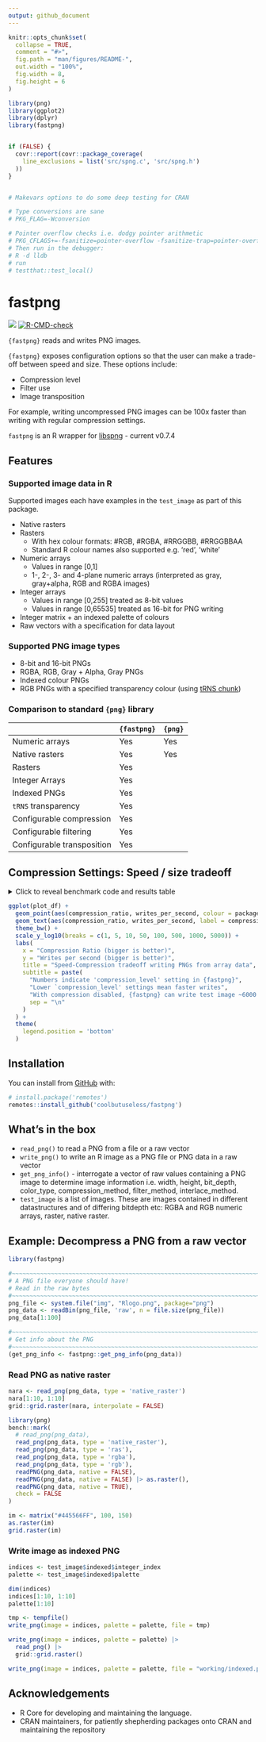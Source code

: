 ```yaml
---
output: github_document
---
```


<!-- README.md is generated from README.Rmd. Please edit that file -->

```r
knitr::opts_chunk$set(
  collapse = TRUE,
  comment = "#>",
  fig.path = "man/figures/README-",
  out.width = "100%",
  fig.width = 8,
  fig.height = 6
)

library(png)
library(ggplot2)
library(dplyr)
library(fastpng)


if (FALSE) {
  covr::report(covr::package_coverage(
    line_exclusions = list('src/spng.c', 'src/spng.h')
  ))
}


# Makevars options to do some deep testing for CRAN

# Type conversions are sane
# PKG_FLAG=-Wconversion

# Pointer overflow checks i.e. dodgy pointer arithmetic
# PKG_CFLAGS+=-fsanitize=pointer-overflow -fsanitize-trap=pointer-overflow
# Then run in the debugger:
# R -d lldb 
# run
# testthat::test_local()
```

# fastpng


<!-- badges: start -->
![](https://img.shields.io/badge/cool-useless-green.svg)
[![R-CMD-check](https://github.com/coolbutuseless/fastpng/actions/workflows/R-CMD-check.yaml/badge.svg)](https://github.com/coolbutuseless/fastpng/actions/workflows/R-CMD-check.yaml)
<!-- badges: end -->

`{fastpng}` reads and writes PNG images.

`{fastpng}` exposes configuration options so that the user can make a trade-off
between speed and size.  These options include:

* Compression level
* Filter use
* Image transposition

For example, writing uncompressed PNG images can be 100x faster than writing with 
regular compression settings.

`fastpng` is an R wrapper for [libspng](https://github.com/randy408/libspng) - current v0.7.4


## Features 

### Supported image data in R

Supported images each have examples in the `test_image` as part of this package.

* Native rasters
* Rasters
    * With hex colour formats: #RGB, #RGBA, #RRGGBB, #RRGGBBAA
    * Standard R colour names also supported e.g. 'red', 'white'
* Numeric arrays
    * Values in range [0,1]
    * 1-, 2-, 3- and 4-plane numeric arrays (interpreted as gray, gray+alpha,
      RGB and RGBA images)
* Integer arrays
    * Values in range [0,255] treated as 8-bit values
    * Values in range [0,65535] treated as 16-bit for PNG writing
* Integer matrix + an indexed palette of colours 
* Raw vectors with a specification for data layout


### Supported PNG image types

* 8-bit and 16-bit PNGs
* RGBA, RGB, Gray + Alpha, Gray PNGs
* Indexed colour PNGs
* RGB PNGs with a specified transparency colour (using [tRNS chunk](https://www.w3.org/TR/PNG-Chunks))

### Comparison to standard `{png}` library

|             |  `{fastpng}`    |     `{png}`   |
|:------------|-----------------|---------------|
| Numeric arrays              |    Yes        |    Yes       |
| Native rasters              |    Yes        |    Yes       |
| Rasters                     |    Yes        |              |
| Integer Arrays              |    Yes        |              |
| Indexed PNGs                |    Yes        |              |
| `tRNS` transparency         |    Yes        |              |
| Configurable compression    |    Yes        |              |
| Configurable filtering      |    Yes        |              |
| Configurable transposition  |    Yes        |              |


## Compression Settings: Speed / size tradeoff


<details>
<summary> Click to reveal benchmark code and results table </summary>

```r
library(png)
im <- test_image$array$rgba

res <- bench::mark(
  fastpng::write_png(im, compression_level =  0),
  fastpng::write_png(im, compression_level =  1),
  fastpng::write_png(im, compression_level =  2),
  fastpng::write_png(im, compression_level =  3),
  fastpng::write_png(im, compression_level =  4),
  fastpng::write_png(im, compression_level =  5),
  fastpng::write_png(im, compression_level =  6),
  fastpng::write_png(im, compression_level =  7),
  fastpng::write_png(im, compression_level =  8),
  fastpng::write_png(im, compression_level =  9),
  check = FALSE,
  relative = FALSE
)

res <- res %>% 
  select(writes_per_second = `itr/sec`) %>%
  mutate(
    compression = 0:9,
    package = "fastpng"
  )


sizes <- vapply(0:9, \(x) fastpng::write_png(im, compression_level = x) |> length(), integer(1))
df <- data.frame(compression = 0:9, size = sizes)


plot_df <- left_join(res, df, by = 'compression')


png_speed <- bench::mark(writePNG(im))$`itr/sec`
png_size  <- length(writePNG(im))

plot_df <- plot_df %>% 
  add_row(writes_per_second = png_speed, size = png_size, package = "png") %>%
  mutate(
    compression_ratio = prod(dim(im)) * 8 / size
  )

knitr::kable(plot_df)
```

</details>

```r
ggplot(plot_df) +
  geom_point(aes(compression_ratio, writes_per_second, colour = package)) + 
  geom_text(aes(compression_ratio, writes_per_second, label = compression), na.rm = TRUE, hjust = -0.5, vjust = -0.5) +
  theme_bw() + 
  scale_y_log10(breaks = c(1, 5, 10, 50, 100, 500, 1000, 5000)) +
  labs(
    x = "Compression Ratio (bigger is better)",
    y = "Writes per second (bigger is better)",
    title = "Speed-Compression tradeoff writing PNGs from array data",
    subtitle = paste(
      "Numbers indicate 'compression_level' setting in {fastpng}",
      "Lower `compression_level' settings mean faster writes", 
      "With compression disabled, {fastpng} can write test image ~6000 times per second",
      sep = "\n"
    )
  ) +
  theme(
    legend.position = 'bottom'
  )

```


## Installation

You can install from [GitHub](https://github.com/coolbutuseless/fastpng) with:

``` r
# install.package('remotes')
remotes::install_github('coolbutuseless/fastpng')
```

## What's in the box

* `read_png()` to read a PNG from a file or a raw vector
* `write_png()` to write an R image as a PNG file or PNG data in a raw vector
* `get_png_info()` - interrogate a vector of raw values containing a PNG image
  to determine image information i.e. width, height, bit_depth, color_type, 
  compression_method, filter_method, interlace_method.
* `test_image` is a list of images.  These are images contained in different 
  datastructures and of differing bitdepth etc:
  RGBA and RGB numeric arrays, raster, native raster.
  

## Example: Decompress a PNG from a raw vector

```r
library(fastpng)

#~~~~~~~~~~~~~~~~~~~~~~~~~~~~~~~~~~~~~~~~~~~~~~~~~~~~~~~~~~~~~~~~~~~~~~~~~~~~~
# A PNG file everyone should have!
# Read in the raw bytes
#~~~~~~~~~~~~~~~~~~~~~~~~~~~~~~~~~~~~~~~~~~~~~~~~~~~~~~~~~~~~~~~~~~~~~~~~~~~~~
png_file <- system.file("img", "Rlogo.png", package="png")
png_data <- readBin(png_file, 'raw', n = file.size(png_file))
png_data[1:100]
```


```r
#~~~~~~~~~~~~~~~~~~~~~~~~~~~~~~~~~~~~~~~~~~~~~~~~~~~~~~~~~~~~~~~~~~~~~~~~~~~~~
# Get info about the PNG 
#~~~~~~~~~~~~~~~~~~~~~~~~~~~~~~~~~~~~~~~~~~~~~~~~~~~~~~~~~~~~~~~~~~~~~~~~~~~~~
(get_png_info <- fastpng::get_png_info(png_data))
```


### Read PNG as native raster

```r
nara <- read_png(png_data, type = 'native_raster')
nara[1:10, 1:10]
grid::grid.raster(nara, interpolate = FALSE)
```


```r
library(png)
bench::mark(
  # read_png(png_data),
  read_png(png_data, type = 'native_raster'),
  read_png(png_data, type = 'ras'),
  read_png(png_data, type = 'rgba'),
  read_png(png_data, type = 'rgb'),
  readPNG(png_data, native = FALSE),
  readPNG(png_data, native = FALSE) |> as.raster(),
  readPNG(png_data, native = TRUE),
  check = FALSE
)
```



```r
im <- matrix("#445566FF", 100, 150)
as.raster(im)
grid.raster(im)
```


### Write image as indexed PNG

```r
indices <- test_image$indexed$integer_index
palette <- test_image$indexed$palette

dim(indices)
indices[1:10, 1:10]
palette[1:10]
```


```r
tmp <- tempfile()
write_png(image = indices, palette = palette, file = tmp)
```

```r
write_png(image = indices, palette = palette) |>
  read_png() |> 
  grid::grid.raster()
```



```r
write_png(image = indices, palette = palette, file = "working/indexed.png")
```






## Acknowledgements

* R Core for developing and maintaining the language.
* CRAN maintainers, for patiently shepherding packages onto CRAN and maintaining
  the repository
